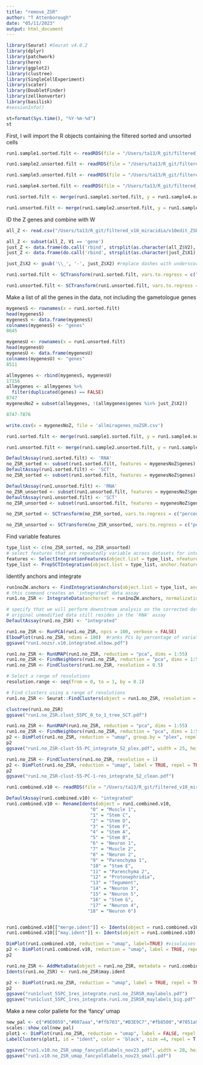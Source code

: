 ```yaml
---
title: "remove_ZSR"
author: "T Attenborough"
date: "05/11/2023"
output: html_document
---
```


```r
library(Seurat) #Seurat v4.0.2
library(dplyr)
library(patchwork)
library(here)
library(ggplot2)
library(clustree)
library(SingleCellExperiment)
library(scater)
library(DoubletFinder)
library(zellkonverter)
library(basilisk)
#sessionInfo()
```

```r
st=format(Sys.time(), "%Y-%m-%d") 
st
```

First, I will import the R objects containing the filtered sorted and unsorted cells
```r
run1.sample1.sorted.filt <- readRDS(file = "/Users/ta13/R_git/filtered_v10_miracidia/run1.v10.sample1.sorted.filt.rds")

run1.sample2.unsorted.filt <- readRDS(file = "/Users/ta13/R_git/filtered_v10_miracidia/run1.v10.sample2.unsorted.filt_52.rds")

run1.sample3.unsorted.filt <- readRDS(file = "/Users/ta13/R_git/filtered_v10_miracidia/run1.v10.sample3.unsorted.filt_52.rds")

run1.sample4.sorted.filt <- readRDS(file = "/Users/ta13/R_git/filtered_v10_miracidia/run1.v10.sample4.sorted.filt.rds")
```

```r
run1.sorted.filt <- merge(run1.sample1.sorted.filt, y = run1.sample4.sorted.filt, add.cell.ids = c("sample1", "sample4"), project = "mira_sorted")

run1.unsorted.filt <- merge(run1.sample2.unsorted.filt, y = run1.sample3.unsorted.filt, add.cell.ids = c("sample2", "sample3"), project = "mira_unsorted")
```

ID the Z genes and combine with W
```r
all_Z <- read.csv("/Users/ta13/R_git/filtered_v10_miracidia/v10edit_ZSR_gff_only_Zspecifictogether_edit.csv", sep=c(','), header = FALSE)

all_Z <- subset(all_Z, V1 == 'gene')
just_Z <- data.frame(do.call('rbind', strsplit(as.character(all_Z$V2),';',fixed=TRUE)))
just_Z <- data.frame(do.call('rbind', strsplit(as.character(just_Z$X1),'=',fixed=TRUE)))

just_Z$X2 <- gsub('\\_', '-', just_Z$X2) #replace dashes with underscores
```

```r
run1.sorted.filt <- SCTransform(run1.sorted.filt, vars.to.regress = c("percent.mt", "plex"), verbose = FALSE, return.only.var.genes = FALSE)

run1.unsorted.filt <- SCTransform(run1.unsorted.filt, vars.to.regress = c("percent.mt", "plex"), verbose = FALSE, return.only.var.genes = FALSE)
```

Make a list of all the genes in the data, not including the gametologue genes
```r
mygenesS <- rownames(x = run1.sorted.filt)
head(mygenesS)
mygenesS <- data.frame(mygenesS)
colnames(mygenesS) <- "genes"
8645

mygenesU <- rownames(x = run1.unsorted.filt)
head(mygenesU)
mygenesU <- data.frame(mygenesU)
colnames(mygenesU) <- "genes"
8511

allmygenes <- rbind(mygenesS, mygenesU)
17156
allmygenes <- allmygenes %>%
  filter(duplicated(genes) == FALSE)
8747
mygenesNoZ = subset(allmygenes, !(allmygenes$genes %in% just_Z$X2))

8747-7876

write.csv(x = mygenesNoZ, file = 'allmiragenes_noZSR.csv')
```

```r
run1.sorted.filt <- merge(run1.sample1.sorted.filt, y = run1.sample4.sorted.filt, add.cell.ids = c("sample1", "sample4"), project = "mira_sorted")

run1.unsorted.filt <- merge(run1.sample2.unsorted.filt, y = run1.sample3.unsorted.filt, add.cell.ids = c("sample2", "sample3"), project = "mira_unsorted")
```

```r
DefaultAssay(run1.sorted.filt) <- 'RNA'
no_ZSR_sorted <- subset(run1.sorted.filt, features = mygenesNoZ$genes)
DefaultAssay(run1.sorted.filt) <- 'SCT'
no_ZSR_sorted <- subset(run1.sorted.filt, features = mygenesNoZ$genes)
```

```r
DefaultAssay(run1.unsorted.filt) <- 'RNA'
no_ZSR_unsorted <- subset(run1.unsorted.filt, features = mygenesNoZ$genes)
DefaultAssay(run1.unsorted.filt) <- 'SCT'
no_ZSR_unsorted <- subset(run1.unsorted.filt, features = mygenesNoZ$genes)
```

```r
no_ZSR_sorted <- SCTransform(no_ZSR_sorted, vars.to.regress = c("percent.mt", "plex"), verbose = FALSE, return.only.var.genes = FALSE)

no_ZSR_unsorted <- SCTransform(no_ZSR_unsorted, vars.to.regress = c("percent.mt", "plex"), verbose = FALSE, return.only.var.genes = FALSE)
```

Find variable features
```r
type_list <- c(no_ZSR_sorted, no_ZSR_unsorted)
# select features that are repeatedly variable across datasets for integration
features <- SelectIntegrationFeatures(object.list = type_list, nfeatures = 3000)
type_list <- PrepSCTIntegration(object.list = type_list, anchor.features = features)
```

Identify anchors and integrate
```r
run1noZW.anchors <- FindIntegrationAnchors(object.list = type_list, anchor.features = features, normalization.method = "SCT")
# this command creates an 'integrated' data assay
run1.no_ZSR <- IntegrateData(anchorset = run1noZW.anchors, normalization.method = "SCT")
```

```r
# specify that we will perform downstream analysis on the corrected data note that the
# original unmodified data still resides in the 'RNA' assay
DefaultAssay(run1.no_ZSR) <- "integrated"

run1.no_ZSR <- RunPCA(run1.no_ZSR, npcs = 100, verbose = FALSE)
ElbowPlot(run1.no_ZSR, ndims = 100)  #ranks PCs by percentage of variation. A clear dropoff is sometimes seen, though not really here.
ggsave("run1.nozsr.v10.integrated.elbow.pdf")

run1.no_ZSR <- RunUMAP(run1.no_ZSR, reduction = "pca", dims = 1:55)
run1.no_ZSR <- FindNeighbors(run1.no_ZSR, reduction = "pca", dims = 1:55)
run1.no_ZSR <- FindClusters(run1.no_ZSR, resolution = 0.5)

# Select a range of resolutions
resolution.range <- seq(from = 0, to = 1, by = 0.1)

# Find clusters using a range of resolutions
run1.no_ZSR <- Seurat::FindClusters(object = run1.no_ZSR, resolution = resolution.range)

clustree(run1.no_ZSR)
ggsave("run1.no_ZSR.clust_55PC_0_to_1_tree_SCT.pdf")
```

```r
run1.no_ZSR <- RunUMAP(run1.no_ZSR, reduction = "pca", dims = 1:55)
run1.no_ZSR <- FindNeighbors(run1.no_ZSR, reduction = "pca", dims = 1:55)
p2 <- DimPlot(run1.no_ZSR, reduction = "umap", group.by = "plex", repel = TRUE, shuffle = TRUE)
p2
ggsave("run1.no_ZSR-clust-55-PC_integrate_52_plex.pdf", width = 25, height = 15, units = c('cm'))

run1.no_ZSR <- FindClusters(run1.no_ZSR, resolution = 1)
p2 <- DimPlot(run1.no_ZSR, reduction = "umap", label = TRUE, repel = TRUE)
p2
ggsave("run1.no_ZSR-clust-55-PC-1-res_integrate_52_clean.pdf")
```

```r
run1.combined.v10 <- readRDS(file = "/Users/ta13/R_git/filtered_v10_miracidia/run1.combined.v10_integrated_55.rds")
```

```r
DefaultAssay(run1.combined.v10) <- "integrated"
run1.combined.v10 <- RenameIdents(object = run1.combined.v10, 
                               "0" = "Muscle 1",
                               "1" = "Stem C",
                               "2" = "Stem D",
                               "3" = "Stem F",
                               "4" = "Stem A",
                               "5" = "Stem B",
                               "6" = "Neuron 1",
                               "7" = "Muscle 2",
                               "8" = "Neuron 2",
                               "9" = "Parenchyma 1",
                               "10" = "Stem E",
                               "11" = "Parenchyma 2",
                               "12" = "Protonephridia",
                               "13" = "Tegument",
                               "14" = "Neuron 3",
                               "15" = "Neuron 5",
                               "16" = "Stem G",
                               "17" = "Neuron 4", 
                              "18" = "Neuron 6")


run1.combined.v10[["merge.ident"]] <- Idents(object = run1.combined.v10)
run1.combined.v10[["may.ident"]] <- Idents(object = run1.combined.v10)

DimPlot(run1.combined.v10, reduction = "umap", label=TRUE) #visulaises the UMAP
p2 <- DimPlot(run1.combined.v10, reduction = "umap", label = TRUE, repel = TRUE)
p2
```

```r
run1.no_ZSR <- AddMetaData(object = run1.no_ZSR, metadata = run1.combined.v10$may.ident, col.name = 'may.ident')
Idents(run1.no_ZSR) <- run1.no_ZSR$may.ident
```

```r
p2 <- DimPlot(run1.no_ZSR, reduction = "umap", label = TRUE, repel = TRUE)
p2
ggsave("run1clust_55PC_1res_integrate.run1.no_ZSRSR_maylabels.pdf")
ggsave("run1clust_55PC_1res_integrate.run1.no_ZSRSR_maylabels_big.pdf", width = 35, height = 25, units = c('cm'))
```

Make a new color pallete for the 'fancy' umap
```r
new_pal <- c("#9E0059","#007aaa","#ffb703","#B3E9C7","#fb8500","#7851a9","#00325b","#8ACB88","#107E7D", "#FB6376", "#c40c18", "#FFFD82", "#2191FB", "#690500", "#57467B", "#B57F50","#2C514C","#c4b7cb" ,"#FFCDB2" )
scales::show_col(new_pal)
plot1 <- DimPlot(run1.no_ZSR, reduction = "umap", label = FALSE, repel = TRUE, label.box = FALSE) + NoLegend() +scale_color_manual(values = new_pal)
LabelClusters(plot1, id = "ident", color = 'black', size =4, repel = T,  box.padding = 1.75)

ggsave("run1.v10.no_ZSR_umap_fancyoldlabels_nov23.pdf", width = 20, height = 15, units = c('cm'))
ggsave("run1.v10.no_ZSR_umap_fancyoldlabels_nov23_small.pdf")
```